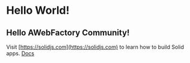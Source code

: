 
# Hello World!

## Hello AWebFactory Community!

<Counter />

Visit [https://solidjs.com](https://solidjs.com) to learn how to build Solid apps. <A href="/docs">Docs</A>
